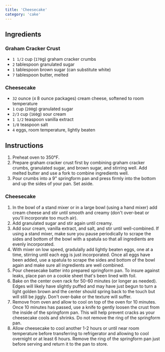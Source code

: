 ```yaml
---
title: 'Cheesecake'
category: 'cake'
---
```


## Ingredients

### Graham Cracker Crust

- `1 1/2` cup (`170`g) graham cracker crumbs
- `2` tablespoon granulated sugar
- `1` tablespoon brown sugar (can substitute white)
- `7` tablespoon butter, melted

### Cheesecake

- `32` ounce (`4` 8 ounce packages) cream cheese, softened to room temperature
- `1` cup (`200`g) granulated sugar
- `2/3` cup (`160`g) sour cream
- `1 1/2` teaspoon vanilla extract
- `1/8` teaspoon salt
- `4` eggs, room temperature, lightly beaten

## Instructions

1. Preheat oven to 350°F.
2. Prepare graham cracker crust first by combining graham cracker crumbs, granulated sugar, and brown sugar, and stirring well. Add melted butter and use a fork to combine ingredients well.
3. Pour crumbs into a 9" springform pan and press firmly into the bottom and up the sides of your pan. Set aside.

### Cheesecake

1. In the bowl of a stand mixer or in a large bowl (using a hand mixer) add cream cheese and stir until smooth and creamy (don't over-beat or you'll incorporate too much air).
2. Add granulated sugar and stir again until creamy.
3. Add sour cream, vanilla extract, and salt, and stir until well-combined. If using a stand mixer, make sure you pause periodically to scrape the sides and bottom of the bowl with a spatula so that all ingredients are evenly incorporated.
4. With mixer on low speed, gradulally add lightly beaten eggs, one at a time, stirring until each egg is just incorporated. Once all eggs have been added, use a spatula to scrape the sides and bottom of the bowl again and make sure all ingredients are well combined.
5. Pour cheesecake batter into prepared springform pan. To insure against leaks, place pan on a cookie sheet that's been lined with foil.
6. Bake on the center oven rack for 50-60 minutes (or longer as needed). Edges will likely have slightly puffed and may have just begun to turn a light golden brown and the center should spring back to the touch but will still be jiggly. Don't over-bake or the texture will suffer.
7. Remove from oven and allow to cool on top of the oven for 10 minutes. Once 10 minutes has passed, use a knife to gently loosen the crust from the inside of the springform pan. This will help prevent cracks as your cheesecake cools and shrinks. Do not remove the ring of the springform pan.
8. Allow cheesecake to cool another 1-2 hours or until near room temperature before transferring to refrigerator and allowing to cool overnight or at least 6 hours. Remove the ring of the springform pan just before serving and return it to the pan to store.
